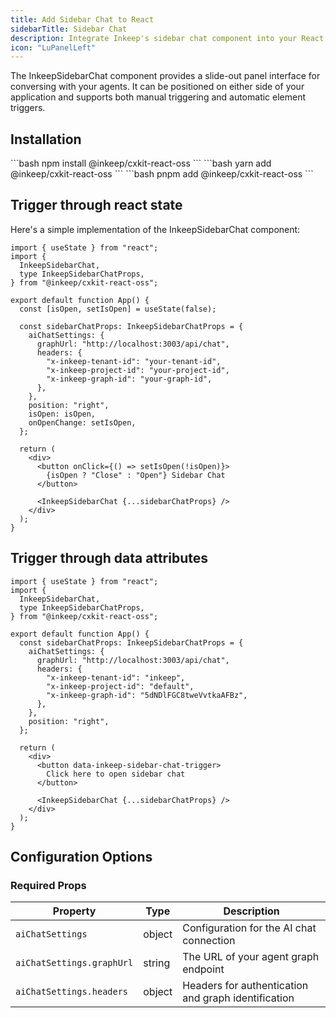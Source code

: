 ```yaml
---
title: Add Sidebar Chat to React
sidebarTitle: Sidebar Chat
description: Integrate Inkeep's sidebar chat component into your React application for seamless agent conversations.
icon: "LuPanelLeft"
---
```


The InkeepSidebarChat component provides a slide-out panel interface for conversing with your agents. It can be positioned on either side of your application and supports both manual triggering and automatic element triggers.

## Installation

<Tabs>
  <Tab title="npm">```bash npm install @inkeep/cxkit-react-oss ```</Tab>
  <Tab title="yarn">```bash yarn add @inkeep/cxkit-react-oss ```</Tab>
  <Tab title="pnpm">```bash pnpm add @inkeep/cxkit-react-oss ```</Tab>
</Tabs>

## Trigger through react state

Here's a simple implementation of the InkeepSidebarChat component:

```tsx
import { useState } from "react";
import {
  InkeepSidebarChat,
  type InkeepSidebarChatProps,
} from "@inkeep/cxkit-react-oss";

export default function App() {
  const [isOpen, setIsOpen] = useState(false);

  const sidebarChatProps: InkeepSidebarChatProps = {
    aiChatSettings: {
      graphUrl: "http://localhost:3003/api/chat",
      headers: {
        "x-inkeep-tenant-id": "your-tenant-id",
        "x-inkeep-project-id": "your-project-id",
        "x-inkeep-graph-id": "your-graph-id",
      },
    },
    position: "right",
    isOpen: isOpen,
    onOpenChange: setIsOpen,
  };

  return (
    <div>
      <button onClick={() => setIsOpen(!isOpen)}>
        {isOpen ? "Close" : "Open"} Sidebar Chat
      </button>

      <InkeepSidebarChat {...sidebarChatProps} />
    </div>
  );
}
```

## Trigger through data attributes

```tsx
import { useState } from "react";
import {
  InkeepSidebarChat,
  type InkeepSidebarChatProps,
} from "@inkeep/cxkit-react-oss";

export default function App() {
  const sidebarChatProps: InkeepSidebarChatProps = {
    aiChatSettings: {
      graphUrl: "http://localhost:3003/api/chat",
      headers: {
        "x-inkeep-tenant-id": "inkeep",
        "x-inkeep-project-id": "default",
        "x-inkeep-graph-id": "5dNDlFGC8tweVvtkaAFBz",
      },
    },
    position: "right",
  };

  return (
    <div>
      <button data-inkeep-sidebar-chat-trigger>
        Click here to open sidebar chat
      </button>

      <InkeepSidebarChat {...sidebarChatProps} />
    </div>
  );
}
```

## Configuration Options

### Required Props

| Property                  | Type   | Description                                         |
| ------------------------- | ------ | --------------------------------------------------- |
| `aiChatSettings`          | object | Configuration for the AI chat connection            |
| `aiChatSettings.graphUrl` | string | The URL of your agent graph endpoint                |
| `aiChatSettings.headers`  | object | Headers for authentication and graph identification |
